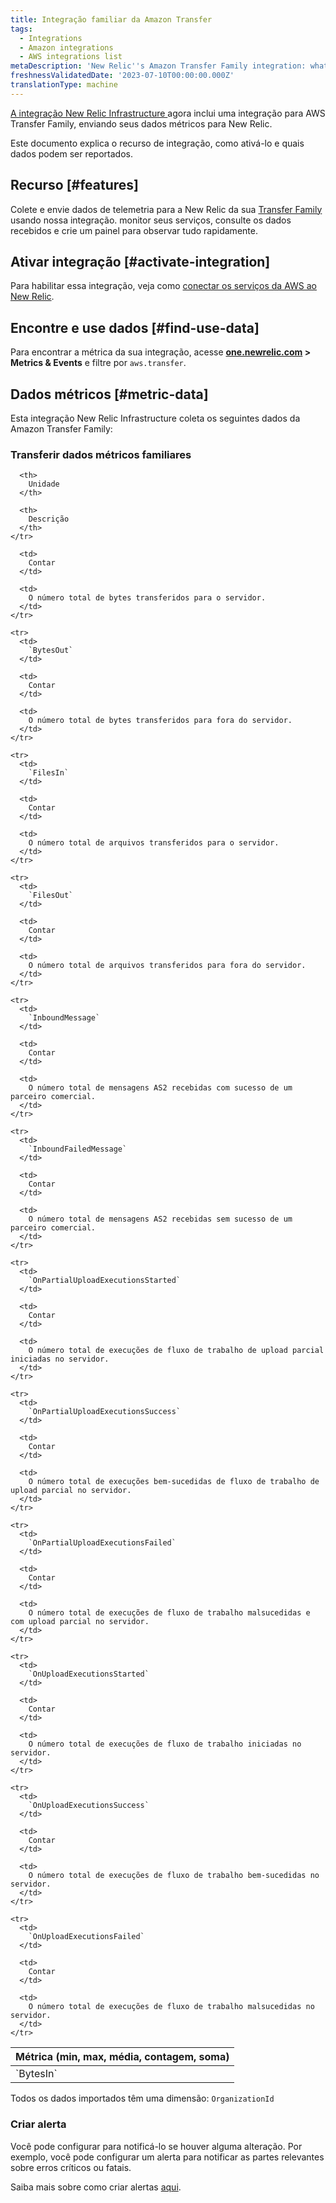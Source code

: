 ```yaml
---
title: Integração familiar da Amazon Transfer
tags:
  - Integrations
  - Amazon integrations
  - AWS integrations list
metaDescription: 'New Relic''s Amazon Transfer Family integration: what data it reports and how to enable it.'
freshnessValidatedDate: '2023-07-10T00:00:00.000Z'
translationType: machine
---
```


[A integração New Relic Infrastructure ](/docs/infrastructure/integrations-getting-started/getting-started/introduction-infrastructure-integrations)agora inclui uma integração para AWS Transfer Family, enviando seus dados métricos para New Relic.

Este documento explica o recurso de integração, como ativá-lo e quais dados podem ser reportados.

## Recurso [#features]

Colete e envie dados de telemetria para a New Relic da sua [Transfer Family](https://aws.amazon.com/aws-transfer-family/) usando nossa integração. monitor seus serviços, consulte os dados recebidos e crie um painel para observar tudo rapidamente.

## Ativar integração [#activate-integration]

Para habilitar essa integração, veja como [conectar os serviços da AWS ao New Relic](/docs/infrastructure/amazon-integrations/connect/aws-metric-stream-setup/).

## Encontre e use dados [#find-use-data]

Para encontrar a métrica da sua integração, acesse <DNT>**[one.newrelic.com](https://one.newrelic.com/all-capabilities) > Metrics & Events**</DNT> e filtre por `aws.transfer`.

## Dados métricos [#metric-data]

Esta integração New Relic Infrastructure coleta os seguintes dados da Amazon Transfer Family:

### Transferir dados métricos familiares

<table>
  <thead>
    <tr>
      <th style={{ width: "200px" }}>
        Métrica (min, max, média, contagem, soma)
      </th>

      <th>
        Unidade
      </th>

      <th>
        Descrição
      </th>
    </tr>
  </thead>

  <tbody>
    <tr>
      <td>
        `BytesIn`
      </td>

      <td>
        Contar
      </td>

      <td>
        O número total de bytes transferidos para o servidor.
      </td>
    </tr>

    <tr>
      <td>
        `BytesOut`
      </td>

      <td>
        Contar
      </td>

      <td>
        O número total de bytes transferidos para fora do servidor.
      </td>
    </tr>

    <tr>
      <td>
        `FilesIn`
      </td>

      <td>
        Contar
      </td>

      <td>
        O número total de arquivos transferidos para o servidor.
      </td>
    </tr>

    <tr>
      <td>
        `FilesOut`
      </td>

      <td>
        Contar
      </td>

      <td>
        O número total de arquivos transferidos para fora do servidor.
      </td>
    </tr>

    <tr>
      <td>
        `InboundMessage`
      </td>

      <td>
        Contar
      </td>

      <td>
        O número total de mensagens AS2 recebidas com sucesso de um parceiro comercial.
      </td>
    </tr>

    <tr>
      <td>
        `InboundFailedMessage`
      </td>

      <td>
        Contar
      </td>

      <td>
        O número total de mensagens AS2 recebidas sem sucesso de um parceiro comercial.
      </td>
    </tr>

    <tr>
      <td>
        `OnPartialUploadExecutionsStarted`
      </td>

      <td>
        Contar
      </td>

      <td>
        O número total de execuções de fluxo de trabalho de upload parcial iniciadas no servidor.
      </td>
    </tr>

    <tr>
      <td>
        `OnPartialUploadExecutionsSuccess`
      </td>

      <td>
        Contar
      </td>

      <td>
        O número total de execuções bem-sucedidas de fluxo de trabalho de upload parcial no servidor.
      </td>
    </tr>

    <tr>
      <td>
        `OnPartialUploadExecutionsFailed`
      </td>

      <td>
        Contar
      </td>

      <td>
        O número total de execuções de fluxo de trabalho malsucedidas e com upload parcial no servidor.
      </td>
    </tr>

    <tr>
      <td>
        `OnUploadExecutionsStarted`
      </td>

      <td>
        Contar
      </td>

      <td>
        O número total de execuções de fluxo de trabalho iniciadas no servidor.
      </td>
    </tr>

    <tr>
      <td>
        `OnUploadExecutionsSuccess`
      </td>

      <td>
        Contar
      </td>

      <td>
        O número total de execuções de fluxo de trabalho bem-sucedidas no servidor.
      </td>
    </tr>

    <tr>
      <td>
        `OnUploadExecutionsFailed`
      </td>

      <td>
        Contar
      </td>

      <td>
        O número total de execuções de fluxo de trabalho malsucedidas no servidor.
      </td>
    </tr>
  </tbody>
</table>

Todos os dados importados têm uma dimensão: `OrganizationId`

### Criar alerta

Você pode configurar <InlinePopover type="alerts"/>para notificá-lo se houver alguma alteração. Por exemplo, você pode configurar um alerta para notificar as partes relevantes sobre erros críticos ou fatais.

Saiba mais sobre como criar alertas [aqui](/docs/tutorial-create-alerts/create-an-alert/).
